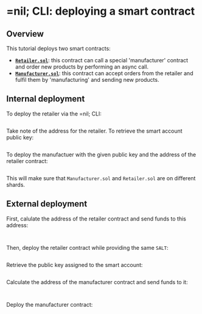 # =nil; CLI: deploying a smart contract

## Overview

This tutorial deploys two smart contracts:

* [**`Retailer.sol`**](https://github.com/NilFoundation/nil/blob/main/docs/tests/Retailer.sol): this contract can call a special 'manufacturer' contract and order new products by performing an async call.
* [**`Manufacturer.sol`**](https://github.com/NilFoundation/nil/blob/main/docs/tests/Manufacturer.sol): this contract can accept orders from the retailer and fulfil them by 'manufacturing' and sending new products.

## Internal deployment

To deploy the retailer via the =nil; CLI:

```bash file=../../tests/working-with-smart-contracts-cli.test.mjs start=startRetailerDeploymentCommand end=endRetailerDeploymentCommand
```

Take note of the address for the retailer. To retrieve the smart account public key:

```bash file=../../tests/commands.mjs start=startInfo end=endInfo
```

To deploy the manufactuer with the given public key and the address of the retailer contract:

```bash file=../../tests/working-with-smart-contracts-cli.test.mjs start=startManufacturerDeploymentCommand end=endManufacturerDeploymentCommand
```

This will make sure that `Manufacturer.sol` and `Retailer.sol` are on different shards.

## External deployment

First, calulate the address of the retailer contract and send funds to this address:

```bash file=../../tests/working-with-smart-contracts-cli.test.mjs start=startExternalRetailerAddressCommand end=endExternalRetailerAddressCommand
```

```bash file=../../tests/working-with-smart-contracts-cli.test.mjs start=startSendTokensToRetailerForExternalDeployment end=endSendTokensToRetailerForExternalDeployment
```

Then, deploy the retailer contract while providing the same `SALT`:

```bash file=../../tests/working-with-smart-contracts-cli.test.mjs start=startRetailerExternalDeploymentCommand end=endRetailerExternalDeploymentCommand
```

Retrieve the public key assigned to the smart account:

```bash file=../../tests/commands.mjs start=startInfo end=endInfo
```

Calculate the address of the manufacturer contract and send funds to it:

```bash file=../../tests/working-with-smart-contracts-cli.test.mjs start=startExternalManufacturerAddressCommand end=endExternalManufacturerAddressCommand
```

```bash file=../../tests/working-with-smart-contracts-cli.test.mjs start=startSendTokensToManufacturerForExternalDeploymentCommand end=endSendTokensToManufacturerForExternalDeploymentCommand
```

Deploy the manufacturer contract:

```bash file=../../tests/working-with-smart-contracts-cli.test.mjs start=startManufacturerExternalDeploymentCommand end=endManufacturerExternalDeploymentCommand
```